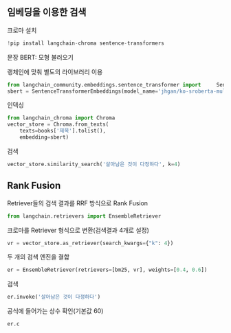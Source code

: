 

## 임베딩을 이용한 검색

크로마 설치

```python
!pip install langchain-chroma sentence-transformers

```
문장 BERT: 모형 불러오기

랭체인에 맞춰 별도의 라이브러리 이용

```python
from langchain_community.embeddings.sentence_transformer import     SentenceTransformerEmbeddings
sbert = SentenceTransformerEmbeddings(model_name='jhgan/ko-sroberta-multitask')
```

인덱싱

```python
from langchain_chroma import Chroma
vector_store = Chroma.from_texts(
    texts=books['제목'].tolist(), 
    embedding=sbert)
```

검색

```python
vector_store.similarity_search('살아남은 것이 다정하다', k=4)
```

## Rank Fusion
Retriever들의 검색 결과를 RRF 방식으로 Rank Fusion

```python
from langchain.retrievers import EnsembleRetriever
```

크로마를 Retriever 형식으로 변환(검색결과 4개로 설정)

```python
vr = vector_store.as_retriever(search_kwargs={"k": 4})
```

두 개의 검색 엔진을 결합
```python
er = EnsembleRetriever(retrievers=[bm25, vr], weights=[0.4, 0.6])
```

검색
```python
er.invoke('살아남은 것이 다정하다')
```

공식에 들어가는 상수 확인(기본값 60)
```python
er.c
```

